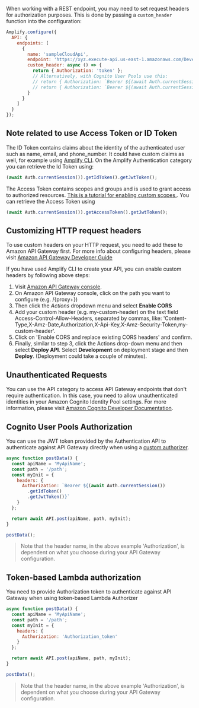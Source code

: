 When working with a REST endpoint, you may need to set request headers for authorization purposes. This is done by passing a `custom_header` function into the configuration:

```javascript
Amplify.configure({
  API: {
    endpoints: [
      {
        name: 'sampleCloudApi',
        endpoint: 'https://xyz.execute-api.us-east-1.amazonaws.com/Development',
        custom_header: async () => {
          return { Authorization: 'token' };
          // Alternatively, with Cognito User Pools use this:
          // return { Authorization: `Bearer ${(await Auth.currentSession()).getAccessToken().getJwtToken()}` }
          // return { Authorization: `Bearer ${(await Auth.currentSession()).getIdToken().getJwtToken()}` }
        }
      }
    ]
  }
});
```

## Note related to use Access Token or ID Token

The ID Token contains claims about the identity of the authenticated user such as name, email, and phone_number. It could have custom claims as well, for example using [Amplify CLI](https://docs.amplify.aws/cli/usage/lambda-triggers#override-id-token-claims). On the Amplify Authentication category you can retrieve the Id Token using:

```javascript
(await Auth.currentSession()).getIdToken().getJwtToken();
```

The Access Token contains scopes and groups and is used to grant access to authorized resources. [This is a tutorial for enabling custom scopes.](https://aws.amazon.com/premiumsupport/knowledge-center/cognito-custom-scopes-api-gateway/). You can retrieve the Access Token using

```javascript
(await Auth.currentSession()).getAccessToken().getJwtToken();
```

## Customizing HTTP request headers

To use custom headers on your HTTP request, you need to add these to Amazon API Gateway first. For more info about configuring headers, please visit [Amazon API Gateway Developer Guide](http://docs.aws.amazon.com/apigateway/latest/developerguide/how-to-cors.html)

If you have used Amplify CLI to create your API, you can enable custom headers by following above steps:

1. Visit [Amazon API Gateway console](https://aws.amazon.com/api-gateway/).
2. On Amazon API Gateway console, click on the path you want to configure (e.g. /{proxy+})
3. Then click the _Actions_ dropdown menu and select **Enable CORS**
4. Add your custom header (e.g. my-custom-header) on the text field Access-Control-Allow-Headers, separated by commas, like: 'Content-Type,X-Amz-Date,Authorization,X-Api-Key,X-Amz-Security-Token,my-custom-header'.
5. Click on 'Enable CORS and replace existing CORS headers' and confirm.
6. Finally, similar to step 3, click the Actions drop-down menu and then select **Deploy API**. Select **Development** on deployment stage and then **Deploy**. (Deployment could take a couple of minutes).

## Unauthenticated Requests

You can use the API category to access API Gateway endpoints that don't require authentication. In this case, you need to allow unauthenticated identities in your Amazon Cognito Identity Pool settings. For more information, please visit [Amazon Cognito Developer Documentation](https://docs.aws.amazon.com/cognito/latest/developerguide/identity-pools.html#enable-or-disable-unauthenticated-identities).

## Cognito User Pools Authorization

You can use the JWT token provided by the Authentication API to authenticate against API Gateway directly when using a [custom authorizer](https://docs.aws.amazon.com/apigateway/latest/developerguide/apigateway-integrate-with-cognito.html).

```javascript
async function postData() {
  const apiName = 'MyApiName';
  const path = '/path';
  const myInit = {
    headers: {
      Authorization: `Bearer ${(await Auth.currentSession())
        .getIdToken()
        .getJwtToken()}`
    }
  };

  return await API.post(apiName, path, myInit);
}

postData();
```

> Note that the header name, in the above example 'Authorization', is dependent on what you choose during your API Gateway configuration.

## Token-based Lambda authorization

You need to provide Authorization token to authenticate against API Gateway when using token-based Lambda Authorizer

```javascript
async function postData() {
  const apiName = 'MyApiName';
  const path = '/path';
  const myInit = {
    headers: {
      Authorization: 'Authorization_token'
    }
  };

  return await API.post(apiName, path, myInit);
}

postData();
```
> Note that the header name, in the above example 'Authorization', is dependent on what you choose during your API Gateway configuration.